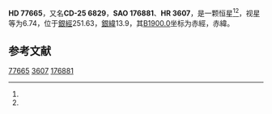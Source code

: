 {{Starbox begin
| name = HD 77665
}}
{{Starbox observe
| epoch = [[J2000.0|J2000.0]]
| constell = {{星座名待查}}<ref name=SIMBAD>{{cite web
 | url=http://simbad.u-strasbg.fr/simbad/sim-id?Ident=HR+3607
 | title=Pulsating variable Star
 | publisher=Centre de Données astronomiques de Strasbourg
 | work=SIMBAD
 | accessdate=2012-07-13
 | archive-date=2016-03-19
 | archive-url=https://web.archive.org/web/20160319025939/http://simbad.u-strasbg.fr/simbad/sim-id?Ident=HR+3607
 | dead-url=no
 }}</ref><ref name=DATA>{{cite web
 | url=http://vizier.u-strasbg.fr/viz-bin/VizieR-5?-out.add=.&-source=5050&-corr=PK=HR&-out.max=9999&HR=3607
 | title=VizieR Detailed Page
 | accessdate=2012-07-13
 | archive-date=2016-03-05
 | archive-url=https://web.archive.org/web/20160305022016/http://vizier.u-strasbg.fr/viz-bin/VizieR-5?-out.add=.&-source=5050&-corr=PK=HR&-out.max=9999&HR=3607
 | dead-url=no
 }}</ref>
| 星官 = 
| ra = {{RA|9|3|8.8}}<ref name=SIMBAD /><ref name=DATA />
| dec = {{DEC|-25|30|16}}<ref name=SIMBAD /><ref name=DATA />
| appmag_v = 6.74<ref name=SIMBAD /><ref name=DATA />
}}
{{Starbox character
| class = B8<ref name=SIMBAD /><ref name=DATA />
| b-v = -0.03<ref name=SIMBAD /><ref name=DATA />
| u-b = <ref name=SIMBAD /><ref name=DATA />
| r-i = <ref name=SIMBAD /><ref name=DATA />
| variable = 
}}
{{Starbox astrometry
| radial_v = 
| prop_mo_ra = 27
| parallax = 
| p_error = 
}}
{{Starbox catalog
| names =CD-25 6829，[[SAO星表|SAO]] 176881，[[HD星表|HD]] 77665，[[HR星表|HR]] 3607}}
{{Starbox reference |Simbad=HR+3607}}
{{Starbox end}}

'''HD 77665'''，又名'''CD-25 6829'''，'''SAO 176881'''、'''HR 3607'''，是一颗恒星<ref name=SIMBAD /><ref name=DATA />，视星等为6.74，位于[[銀道座標系|銀經]]251.63，[[銀道座標系|銀緯]]13.9，其[[B1900.0|B1900.0]]坐标为赤經{{RA|8|58|46}}，赤緯{{DEC|-25|13.9|31}}。

== 参考文献 ==
{{reflist}}

{{star-stub}}

[[Category:HD和HDE天體|77665]]
[[Category:HR天體|3607]]
[[Category:SAO天體|176881]]